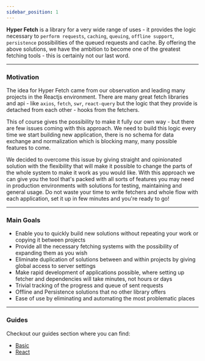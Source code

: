 ```yaml
---
sidebar_position: 1
---
```


**Hyper Fetch** is a library for a very wide range of uses - it provides the logic necessary to `perform requests`,
`caching`, `queuing`, `offline support`, `persistence` possibilities of the queued requests and cache. By offering the
above solutions, we have the ambition to become one of the greatest fetching tools - this is certainly not our last
word.

---

### Motivation

The idea for Hyper Fetch came from our observation and leading many projects in the Reactjs environment. There are many
great fetch libraries and api - like `axios`, `fetch`, `swr`, `react-query` but the logic that they provide is detached
from each other - hooks from the fetchers.

This of course gives the possibility to make it fully our own way - but there are few issues coming with this approach.
We need to build this logic every time we start building new application, there is no schema for data exchange and
normalization which is blocking many, many possible features to come.

We decided to overcome this issue by giving straight and opinionated solution with the flexibility that will make it
possible to change the parts of the whole system to make it work as you would like. With this approach we can give you
the tool that's packed with all sorts of features you may need in production environments with solutions for testing,
maintaining and general usage. Do not waste your time to write fetchers and whole flow with each application, set it up
in few minutes and you're ready to go!

---

### Main Goals

- Enable you to quickly build new solutions without repeating your work or copying it between projects
- Provide all the necessary fetching systems with the possibility of expanding them as you wish
- Eliminate duplication of solutions between and within projects by giving global access to server settings
- Make rapid development of applications possible, where setting up fetcher and dependencies will take minutes, not
  hours or days
- Trivial tracking of the progress and queue of sent requests
- Offline and Persistence solutions that no other library offers
- Ease of use by eliminating and automating the most problematic places

---

### Guides

Checkout our guides section where you can find:

- [Basic](/guides/Basic/Setup)
- [React](/guides/React/Fetching)
